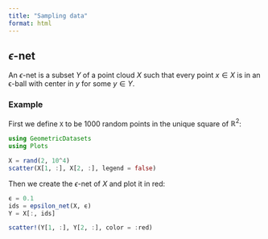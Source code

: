 ```yaml
---
title: "Sampling data"
format: html
---
```


## $ϵ$-net

An $ϵ$-net is a subset $Y$ of a point cloud $X$ such that every point $x \in X$ is in an ϵ-ball with center in $y$ for some $y \in Y$.

### Example

First we define `X` to be 1000 random points in the unique square of $\mathbb{R}^2$:

```julia
using GeometricDatasets
using Plots

X = rand(2, 10^4)
scatter(X[1, :], X[2, :], legend = false)
```

Then we create the $\epsilon$-net of $X$ and plot it in red:

```julia
ϵ = 0.1
ids = epsilon_net(X, ϵ)
Y = X[:, ids]

scatter!(Y[1, :], Y[2, :], color = :red)
```